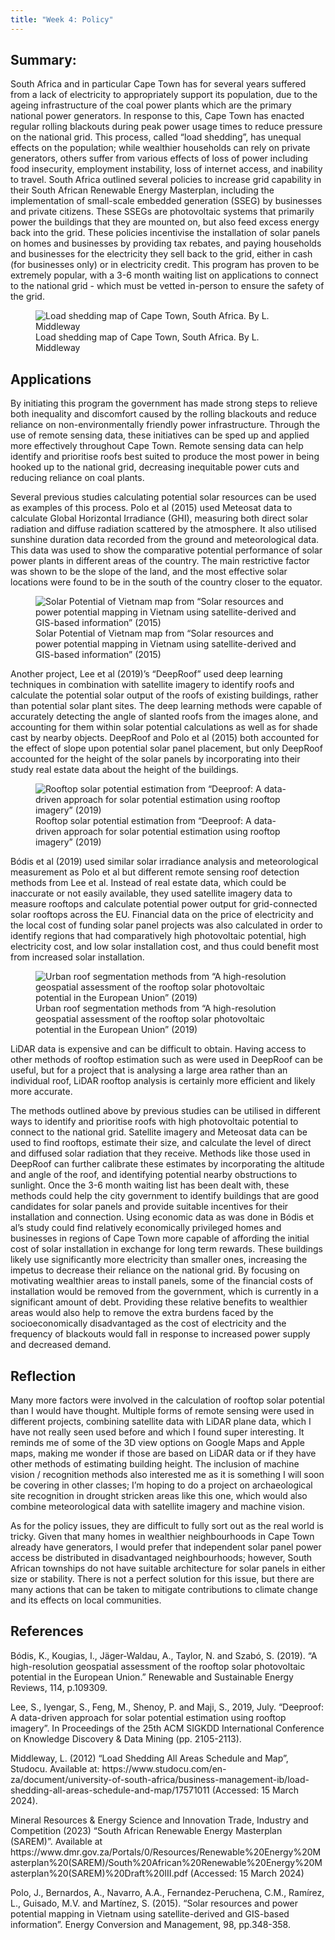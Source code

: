 ```yaml
---
title: "Week 4: Policy"
---
```


## Summary:

South Africa and in particular Cape Town has for several years suffered from a lack of electricity to appropriately support its population, due to the ageing infrastructure of the coal power plants which are the primary national power generators. In response to this, Cape Town has enacted regular rolling blackouts during peak power usage times to reduce pressure on the national grid. This process, called "load shedding", has unequal effects on the population; while wealthier households can rely on private generators, others suffer from various effects of loss of power including food insecurity, employment instability, loss of internet access, and inability to travel. South Africa outlined several policies to increase grid capability in their South African Renewable Energy Masterplan, including the implementation of small-scale embedded generation (SSEG) by businesses and private citizens. These SSEGs are photovoltaic systems that primarily power the buildings that they are mounted on, but also feed excess energy back into the grid. These policies incentivise the installation of solar panels on homes and businesses by providing tax rebates, and paying households and businesses for the electricity they sell back to the grid, either in cash (for businesses only) or in electricity credit. This program has proven to be extremely popular, with a 3-6 month waiting list on applications to connect to the national grid - which must be vetted in-person to ensure the safety of the grid.

![Load shedding map of Cape Town, South Africa. By L. Middleway](images/4.1.png)

## Applications

By initiating this program the government has made strong steps to relieve both inequality and discomfort caused by the rolling blackouts and reduce reliance on non-environmentally friendly power infrastructure. Through the use of remote sensing data, these initiatives can be sped up and applied more effectively throughout Cape Town. Remote sensing data can help identify and prioritise roofs best suited to produce the most power in being hooked up to the national grid, decreasing inequitable power cuts and reducing reliance on coal plants.

Several previous studies calculating potential solar resources can be used as examples of this process. Polo et al (2015) used Meteosat data to calculate Global Horizontal Irradiance (GHI), measuring both direct solar radiation and diffuse radiation scattered by the atmosphere. It also utilised sunshine duration data recorded from the ground and meteorological data. This data was used to show the comparative potential performance of solar power plants in different areas of the country. The main restrictive factor was shown to be the slope of the land, and the most effective solar locations were found to be in the south of the country closer to the equator.

![Solar Potential of Vietnam map from "Solar resources and power potential mapping in Vietnam using satellite-derived and GIS-based information" (2015)](images/4.2.jpg)

Another project, Lee et al (2019)'s "DeepRoof" used deep learning techniques in combination with satellite imagery to identify roofs and calculate the potential solar output of the roofs of existing buildings, rather than potential solar plant sites. The deep learning methods were capable of accurately detecting the angle of slanted roofs from the images alone, and accounting for them within solar potential calculations as well as for shade cast by nearby objects. DeepRoof and Polo et al (2015) both accounted for the effect of slope upon potential solar panel placement, but only DeepRoof accounted for the height of the solar panels by incorporating into their study real estate data about the height of the buildings.

![Rooftop solar potential estimation from "Deeproof: A data-driven approach for solar potential estimation using rooftop imagery" (2019)](images/4.3.png)

Bódis et al (2019) used similar solar irradiance analysis and meteorological measurement as Polo et al but different remote sensing roof detection methods from Lee et al. Instead of real estate data, which could be inaccurate or not easily available, they used satellite imagery data to measure rooftops and calculate potential power output for grid-connected solar rooftops across the EU. Financial data on the price of electricity and the local cost of funding solar panel projects was also calculated in order to identify regions that had comparatively high photovoltaic potential, high electricity cost, and low solar installation cost, and thus could benefit most from increased solar installation.

![Urban roof segmentation methods from "A high-resolution geospatial assessment of the rooftop solar photovoltaic potential in the European Union" (2019)](images/4.4.jpg)

LiDAR data is expensive and can be difficult to obtain. Having access to other methods of rooftop estimation such as were used in DeepRoof can be useful, but for a project that is analysing a large area rather than an individual roof, LiDAR rooftop analysis is certainly more efficient and likely more accurate.

The methods outlined above by previous studies can be utilised in different ways to identify and prioritise roofs with high photovoltaic potential to connect to the national grid. Satellite imagery and Meteosat data can be used to find rooftops, estimate their size, and calculate the level of direct and diffused solar radiation that they receive. Methods like those used in DeepRoof can further calibrate these estimates by incorporating the altitude and angle of the roof, and identifying potential nearby obstructions to sunlight. Once the 3-6 month waiting list has been dealt with, these methods could help the city government to identify buildings that are good candidates for solar panels and provide suitable incentives for their installation and connection. Using economic data as was done in Bódis et al's study could find relatively economically privileged homes and businesses in regions of Cape Town more capable of affording the initial cost of solar installation in exchange for long term rewards. These buildings likely use significantly more electricity than smaller ones, increasing the impetus to decrease their reliance on the national grid. By focusing on motivating wealthier areas to install panels, some of the financial costs of installation would be removed from the government, which is currently in a significant amount of debt. Providing these relative benefits to wealthier areas would also help to remove the extra burdens faced by the socioeconomically disadvantaged as the cost of electricity and the frequency of blackouts would fall in response to increased power supply and decreased demand.

## Reflection

Many more factors were involved in the calculation of rooftop solar potential than I would have thought. Multiple forms of remote sensing were used in different projects, combining satellite data with LiDAR plane data, which I have not really seen used before and which I found super interesting. It reminds me of some of the 3D view options on Google Maps and Apple maps, making me wonder if those are based on LiDAR data or if they have other methods of estimating building height. The inclusion of machine vision / recognition methods also interested me as it is something I will soon be covering in other classes; I'm hoping to do a project on archaeological site recognition in drought stricken areas like this one, which would also combine meteorological data with satellite imagery and machine vision.

As for the policy issues, they are difficult to fully sort out as the real world is tricky. Given that many homes in wealthier neighbourhoods in Cape Town already have generators, I would prefer that independent solar panel power access be distributed in disadvantaged neighbourhoods; however, South African townships do not have suitable architecture for solar panels in either size or stability. There is not a perfect solution for this issue, but there are many actions that can be taken to mitigate contributions to climate change and its effects on local communities.

## References

Bódis, K., Kougias, I., Jäger-Waldau, A., Taylor, N. and Szabó, S. (2019). "A high-resolution geospatial assessment of the rooftop solar photovoltaic potential in the European Union." Renewable and Sustainable Energy Reviews, 114, p.109309.

Lee, S., Iyengar, S., Feng, M., Shenoy, P. and Maji, S., 2019, July. "Deeproof: A data-driven approach for solar potential estimation using rooftop imagery". In Proceedings of the 25th ACM SIGKDD International Conference on Knowledge Discovery & Data Mining (pp. 2105-2113).

Middleway, L. (2012) "Load Shedding All Areas Schedule and Map", Studocu. Available at: https://www.studocu.com/en-za/document/university-of-south-africa/business-management-ib/load-shedding-all-areas-schedule-and-map/17571011 (Accessed: 15 March 2024).

Mineral Resources & Energy Science and Innovation Trade, Industry and Competition (2023) "South African Renewable Energy Masterplan (SAREM)". Available at https://www.dmr.gov.za/Portals/0/Resources/Renewable%20Energy%20Masterplan%20(SAREM)/South%20African%20Renewable%20Energy%20Masterplan%20(SAREM)%20Draft%20III.pdf (Accessed: 15 March 2024)

Polo, J., Bernardos, A., Navarro, A.A., Fernandez-Peruchena, C.M., Ramírez, L., Guisado, M.V. and Martínez, S. (2015). "Solar resources and power potential mapping in Vietnam using satellite-derived and GIS-based information". Energy Conversion and Management, 98, pp.348-358.
